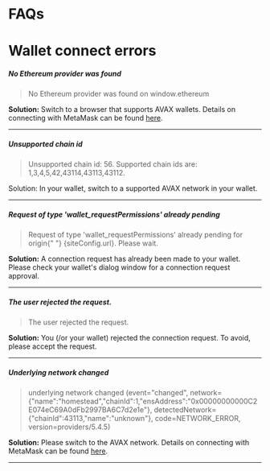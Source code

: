 
<Layout>

# FAQs

# Wallet connect errors

##### No Ethereum provider was found

> No Ethereum provider was found on window.ethereum

**Solution:** Switch to a browser that supports AVAX wallets. Details on connecting with MetaMask can be found [here](https://support.avax.network/en/articles/4626956-how-do-i-set-up-metamask-on-avalanche).

---

##### Unsupported chain id

> Unsupported chain id: 56. Supported chain ids are: 1,3,4,5,42,43114,43113,43112.

Solution: In your wallet, switch to a supported AVAX network in your wallet.

---

##### Request of type 'wallet_requestPermissions' already pending

<blockquote>
  <p>
    Request of type 'wallet_requestPermissions' already pending for origin{" "}
    {siteConfig.url}. Please wait.
  </p>
</blockquote>

**Solution:** A connection request has already been made to your wallet. Please check your wallet's dialog window for a connection request approval.

---

##### The user rejected the request.

> The user rejected the request.

**Solution:** You (/or your wallet) rejected the connection request. To avoid, please accept the request.

---

##### Underlying network changed

> underlying network changed (event="changed", network={"name":"homestead","chainId":1,"ensAddress":"0x00000000000C2E074eC69A0dFb2997BA6C7d2e1e"}, detectedNetwork={"chainId":43113,"name":"unknown"}, code=NETWORK_ERROR, version=providers/5.4.5)

**Solution:** Please switch to the AVAX network. Details on connecting with MetaMask can be found [here](https://support.avax.network/en/articles/4626956-how-do-i-set-up-metamask-on-avalanche).

---

</Layout>
